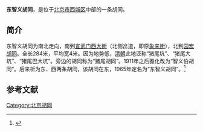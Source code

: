 {{Coord|39.9013337|116.3649186|type:landmark_region:CN-11_source:GoogleMaps|display=title}}
'''东智义胡同'''，是位于[[北京市|北京市]][[西城区|西城区]]中部的一条胡同。

==简介==
东智义胡同为南北走向，南到[[宣武门西大街|宣武门西大街]]（北侧岔道，即原[[象来街|象来街]]），北到[[园宏胡同|园宏胡同]]。全长284米，平均宽4米。因为地势低，[[清朝|清朝]]此地泛称“猪尾坑”、“猪尾大坑”、“猪尾巴大坑”。旁边的胡同称为“猪尾胡同”。1911年之后雅化改为“智义伯胡同”。后来析为东、西两条胡同，该胡同在东，1965年定名为“东智义胡同”。<ref>{{Cite web |url=http://www.bjdclib.com/subdb/laneculture/lane/200907/t20090702_4007.html |title=东智义胡同，东华流韵，2009-07-02 |accessdate=2015-03-07 |archive-date=2015-04-02 |archive-url=https://web.archive.org/web/20150402095138/http://www.bjdclib.com/subdb/laneculture/lane/200907/t20090702_4007.html |dead-url=no }}</ref>

==参考文献==
{{reflist}}

[[Category:北京胡同|Category:北京胡同]]